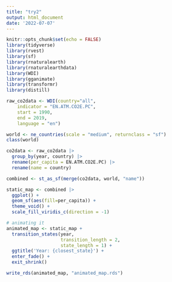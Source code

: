 ```yaml
---
title: "try2"
output: html_document
date: '2022-07-07'
---
```


```r
knitr::opts_chunk$set(echo = FALSE)
library(tidyverse)
library(rvest)
library(sf)
library(rnaturalearth)
library(rnaturalearthdata)
library(WDI)
library(gganimate)
library(transformr)
library(distill)
```

```r
raw_co2data <- WDI(country="all",
    indicator = "EN.ATM.CO2E.PC",
    start = 1990,
    end = 2019,
    language = "en")

world <- ne_countries(scale = "medium", returnclass = "sf")
class(world)
```

```r
co2data <- raw_co2data |> 
  group_by(year, country) |> 
  rename(per_capita = EN.ATM.CO2E.PC) |> 
  rename(name = country)

combined <- st_as_sf(merge(co2data, world, "name"))
```


```r
static_map <- combined |> 
  ggplot() +
  geom_sf(aes(fill=per_capita)) +
  theme_void() +
  scale_fill_viridis_c(direction = -1)

# animating it
animated_map <- static_map +
  transition_states(year,
                    transition_length = 2,
                    state_length = 1) +
  ggtitle('Year: {closest_state}') +
  enter_fade() + 
  exit_shrink() 

write_rds(animated_map, "animated_map.rds")
```



